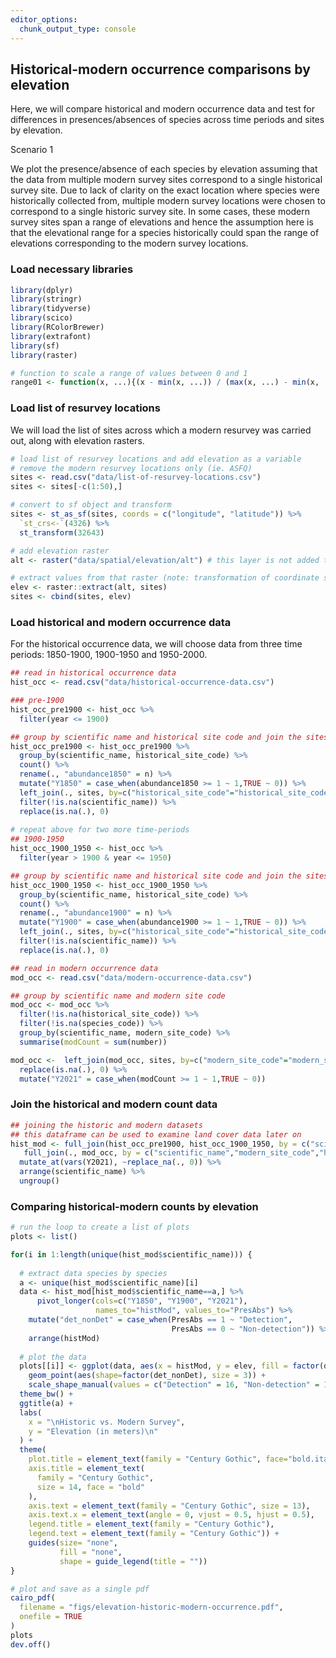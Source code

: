 ```yaml
---
editor_options: 
  chunk_output_type: console
---
```


## Historical-modern occurrence comparisons by elevation

Here, we will compare historical and modern occurrence data and test for differences in presences/absences of species across time periods and sites by elevation. 

Scenario 1  

We plot the presence/absence of each species by elevation assuming that the data from multiple modern survey sites correspond to a single historical survey site. Due to lack of clarity on the exact location where species were historically collected from, multiple modern survey locations were chosen to correspond to a single historic survey site. In some cases, these modern survey sites span a range of elevations and hence the assumption here is that the elevational range for a species historically could span the range of elevations corresponding to the modern survey locations.  

### Load necessary libraries

```r
library(dplyr)
library(stringr)
library(tidyverse)
library(scico)
library(RColorBrewer)
library(extrafont)
library(sf)
library(raster)

# function to scale a range of values between 0 and 1
range01 <- function(x, ...){(x - min(x, ...)) / (max(x, ...) - min(x, ...))}
```

### Load list of resurvey locations

We will load the list of sites across which a modern resurvey was carried out, along with elevation rasters. 
```r
# load list of resurvey locations and add elevation as a variable
# remove the modern resurvey locations only (ie. ASFQ)
sites <- read.csv("data/list-of-resurvey-locations.csv")
sites <- sites[-c(1:50),]

# convert to sf object and transform
sites <- st_as_sf(sites, coords = c("longitude", "latitude")) %>%
  `st_crs<-`(4326) %>%
  st_transform(32643)

# add elevation raster
alt <- raster("data/spatial/elevation/alt") # this layer is not added to github as a result of its large size and can be downloaded from SRTM (Farr et al. (2007))

# extract values from that raster (note: transformation of coordinate system)
elev <- raster::extract(alt, sites)
sites <- cbind(sites, elev)
```

### Load historical and modern occurrence data

For the historical occurrence data, we will choose data from three time periods: 1850-1900, 1900-1950 and 1950-2000. 
```r
## read in historical occurrence data
hist_occ <- read.csv("data/historical-occurrence-data.csv")

### pre-1900
hist_occ_pre1900 <- hist_occ %>%
  filter(year <= 1900)

## group by scientific name and historical site code and join the sites dataframe
hist_occ_pre1900 <- hist_occ_pre1900 %>%
  group_by(scientific_name, historical_site_code) %>%
  count() %>%
  rename(., "abundance1850" = n) %>%
  mutate("Y1850" = case_when(abundance1850 >= 1 ~ 1,TRUE ~ 0)) %>%
  left_join(., sites, by=c("historical_site_code"="historical_site_code")) %>%
  filter(!is.na(scientific_name)) %>%
  replace(is.na(.), 0)
  
# repeat above for two more time-periods
## 1900-1950
hist_occ_1900_1950 <- hist_occ %>%
  filter(year > 1900 & year <= 1950)

## group by scientific name and historical site code and join the sites dataframe
hist_occ_1900_1950 <- hist_occ_1900_1950 %>%
  group_by(scientific_name, historical_site_code) %>%
  count() %>%
  rename(., "abundance1900" = n) %>%
  mutate("Y1900" = case_when(abundance1900 >= 1 ~ 1,TRUE ~ 0)) %>%
  left_join(., sites, by=c("historical_site_code"="historical_site_code")) %>%
  filter(!is.na(scientific_name)) %>%
  replace(is.na(.), 0)

## read in modern occurrence data
mod_occ <- read.csv("data/modern-occurrence-data.csv")

## group by scientific name and modern site code
mod_occ <- mod_occ %>%
  filter(!is.na(historical_site_code)) %>%
  filter(!is.na(species_code)) %>%
  group_by(scientific_name, modern_site_code) %>%
  summarise(modCount = sum(number))

mod_occ <-  left_join(mod_occ, sites, by=c("modern_site_code"="modern_site_code")) %>% filter(!is.na(scientific_name)) %>%
  replace(is.na(.), 0) %>%
  mutate("Y2021" = case_when(modCount >= 1 ~ 1,TRUE ~ 0))
```

### Join the historical and modern count data
```r
## joining the historic and modern datasets
## this dataframe can be used to examine land cover data later on
hist_mod <- full_join(hist_occ_pre1900, hist_occ_1900_1950, by = c("scientific_name","modern_site_code","historical_site_code","modern_landCover_type","elev","site_name","geometry")) %>%
   full_join(., mod_occ, by = c("scientific_name","modern_site_code","historical_site_code","modern_landCover_type","elev","site_name","geometry")) %>%
  mutate_at(vars(Y2021), ~replace_na(., 0)) %>%
  arrange(scientific_name) %>%
  ungroup()
```

### Comparing historical-modern counts by elevation
```r
# run the loop to create a list of plots
plots <- list()

for(i in 1:length(unique(hist_mod$scientific_name))) {
  
  # extract data species by species
  a <- unique(hist_mod$scientific_name)[i]
  data <- hist_mod[hist_mod$scientific_name==a,] %>%
      pivot_longer(cols=c("Y1850", "Y1900", "Y2021"), 
                   names_to="histMod", values_to="PresAbs") %>%
    mutate("det_nonDet" = case_when(PresAbs == 1 ~ "Detection",
                                    PresAbs == 0 ~ "Non-detection")) %>%
    arrange(histMod)
  
  # plot the data
  plots[[i]] <- ggplot(data, aes(x = histMod, y = elev, fill = factor(det_nonDet))) +
    geom_point(aes(shape=factor(det_nonDet), size = 3)) +
    scale_shape_manual(values = c("Detection" = 16, "Non-detection" = 1), na.translate = F) +
  theme_bw() +
  ggtitle(a) +
  labs(
    x = "\nHistoric vs. Modern Survey",
    y = "Elevation (in meters)\n"
  ) +
  theme(
    plot.title = element_text(family = "Century Gothic", face="bold.italic"),
    axis.title = element_text(
      family = "Century Gothic",
      size = 14, face = "bold"
    ),
    axis.text = element_text(family = "Century Gothic", size = 13),
    axis.text.x = element_text(angle = 0, vjust = 0.5, hjust = 0.5), 
    legend.title = element_text(family = "Century Gothic"),
    legend.text = element_text(family = "Century Gothic")) + 
    guides(size= "none",
           fill = "none",
           shape = guide_legend(title = ""))
}

# plot and save as a single pdf
cairo_pdf(
  filename = "figs/elevation-historic-modern-occurrence.pdf",
  onefile = TRUE
)
plots
dev.off()
```
